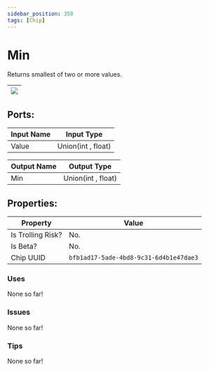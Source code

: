 ```yaml
---
sidebar_position: 358
tags: [Chip]
---
```


# Min


Returns smallest of two or more values.

| ![](https://images-ext-2.discordapp.net/external/MPmIaQzlEPmgGWlgi-WxBBXt0Bjv_zWPkg1y1f_sy3s/https/www.recroomcircuits.com/image/circuit/absolute-value?width=206&height=108) |
|-----|

## Ports:

| Input Name | Input Type |
|-----------|-----------|
| Value | Union(int , float) |

| Output Name | Output Type |
|-----------|-----------|
| Min | Union(int , float) |

## Properties:

| Property  | Value |
|-------------------|-----------|
| Is Trolling Risk? | No. |
| Is Beta? | No. |
| Chip UUID | `bfb1ad17-5ade-4bd8-9c31-6d4b1e47dae3` |

### Uses
None so far!

### Issues
None so far!

### Tips
None so far!

